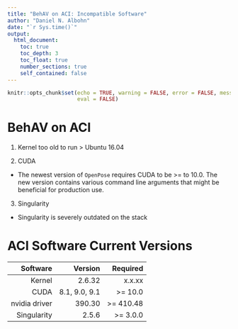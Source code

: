 ```yaml
---
title: "BehAV on ACI: Incompatible Software"
author: "Daniel N. Albohn"
date: "`r Sys.time()`"
output:
  html_document:
    toc: true
    toc_depth: 3
    toc_float: true
    number_sections: true
    self_contained: false
---
```


```r
knitr::opts_chunk$set(echo = TRUE, warning = FALSE, error = FALSE, message = FALSE,
                      eval = FALSE)
```

# BehAV on ACI

1. Kernel too old to run > Ubuntu 16.04

2. CUDA 

  - The newest version of `OpenPose` requires CUDA to be >= to 10.0. The new version contains
  various command line arguments that might be beneficial for production use.
  
3. Singularity

  - Singularity is severely outdated on the stack

# ACI Software Current Versions

<style type="text/css">
.table {

    width: 50%;

}
</style>

|  **Software** |  **Version**  | **Required**  | 
| -------------:|--------------:| ------------: |
| Kernel        | 2.6.32        | x.x.xx        |
| CUDA          | 8.1, 9.0, 9.1 | >= 10.0       |
| nvidia driver | 390.30        | >= 410.48     |
| Singularity   | 2.5.6         | >= 3.0.0      |

